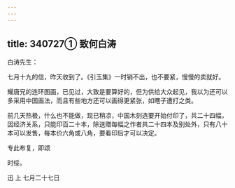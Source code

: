 ```yaml
---
---
---
```

title: 340727① 致何白涛
---




白涛先生：

七月十九的信，昨天收到了。《引玉集》一时销不出，也不要紧，慢慢的卖就好。

耀唐兄的连环图画，已见过，大致是要算好的，但为供给大众起见，我以为还可以多采用中国画法，而且有些地方还可以画得更紧张，如瞎子遭打之类。

前几天热极，什么也不能做，现已稍凉，中国木刻选要开始付印了，共二十四幅，因经济关系，只能印百二十本，除送赠每幅之作者共二十四本及别处外，只有八十本可以发售，每本价六角或八角，要看印后才可以决定。

专此布复，即颂

时绥。

迅 上 七月二十七日